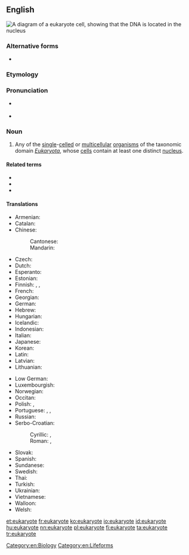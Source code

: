 ==English==
[[File:Eukaryote DNA-en.svg|right|thumb|A diagram of a eukaryote cell, showing that the DNA is located in the nucleus]]
{{wikipedia}}
{{wikiversity lecture}}

===Alternative forms===
* {{l|en|eucaryote}}

===Etymology===
{{prefix|eu|lang=en}} {{confix|kary|ote|lang=en}}

===Pronunciation===
* {{a|UK}} {{IPA|/juˈkæɹiəʊt/|/juˈkæɹiəɒt/|lang=en}}
* {{hyphenation|eu|kary|ote|lang=en}}

===Noun===
{{en-noun}}

# Any of the [[single]]-[[celled]] or [[multicellular]] [[organism]]s of the taxonomic domain ''[[Eukaryota]]'', whose [[cell]]s contain at least one distinct [[nucleus]].

====Related terms====
* {{l|en|eukaryon}}
* {{l|en|eukaryotic}}
* {{l|en|prokaryote}}

====Translations====
{{trans-top|any of the single-celled or multicellular organisms whose cells contain at least one distinct nucleus}}
* Armenian: {{t|hy|էուկարիոտ|sc=Armn}}
* Catalan: {{t+|ca|eucariota|m}}
* Chinese:
*: Cantonese: {{t|yue|真核生物|tr=zan1 hat6 sang1 mat6|sc=Hani}}
*: Mandarin: {{t+|cmn|真核生物|tr=zhēnhé shēngwù|sc=Hani}}
* Czech: {{t|cs|eukaryota}}
* Dutch: {{t+|nl|eukaryoten|p}}
* Esperanto: {{t|eo|eŭkariotoj|p}}
* Estonian: {{t+|et|eukarüoot|p}}
* Finnish: {{t|fi|aitotumainen}}, {{t|fi|aitotumallinen}}, {{t+|fi|eukaryootti}}
* French: {{t+|fr|eucaryote}}
* Georgian: {{t|ka|ეუკარიოტი|sc=Geor}}
* German: {{t|de|Eukaryote}}
* Hebrew: {{t+|he|איקריוטיים|p}}
* Hungarian: {{t|hu|eukarióta}}
* Icelandic: {{t|is|heilkjörnungur|m}}
* Indonesian: {{t|id|eukaryota}}
* Italian: {{t|it|eucariota|m}}
* Japanese: {{t+|ja|真核生物|tr=しんかくせいぶつ, shinkaku seibutsu|sc=Jpan}}
* Korean: {{t|ko|진핵생물|sc=Kore}}
* Latin: {{t|la|eukaryota|f}}
* Latvian: {{t|lv|eikariots}}
* Lithuanian: {{t|lt|eukariotas|m}}
{{trans-mid}}
* Low German: {{t|nds|eukaryota}}
* Luxembourgish: {{t|lb|eukaryoten|p}}
* Norwegian: {{t|no|eukaryoter}}
* Occitan: {{t|oc|eukarya|f}}
* Polish: {{t|pl|jądrowiec|m}}, {{t|pl|eukariot|m}}
* Portuguese: {{t|pt|eucariota|m}}, {{t|pt|eucarioto|m}}, {{t+|pt|eucarionte|m}}
* Russian: {{t|ru|эукарио́та|f}}
* Serbo-Croatian:
*: Cyrillic: {{t|sh|еукариоте|sc=Cyrl}}, {{t|sh|еукариот|sc=Cyrl}}
*: Roman: {{t|sh|eukariote}}, {{t|sh|eukarìōt|m}}
* Slovak: {{t|sk|evkariont}}
* Spanish: {{t+|es|eucarionte|f}}
* Sundanese: {{t|su|eukariot}}
* Swedish: {{t+|sv|eukaryot|c}}
* Thai: {{t|th|ยูแคริโอต|tr=yu-kraeyòht|sc=Thai}}
* Turkish: {{t+|tr|ökaryot}}
* Ukrainian: {{t|uk|імперія Ядерні|f|tr=impérija Jaderni|sc=Cyrl}}
* Vietnamese: {{t|vi|sinh vật nhân chuẩn}}
* Walloon: {{t|wa|eucariote}}
* Welsh: {{t|cy|ewcaryot}}
{{trans-bottom}}

[[Category:en:Biology]]
[[Category:en:Lifeforms]]

[[et:eukaryote]]
[[fr:eukaryote]]
[[ko:eukaryote]]
[[io:eukaryote]]
[[id:eukaryote]]
[[hu:eukaryote]]
[[nn:eukaryote]]
[[pl:eukaryote]]
[[fi:eukaryote]]
[[ta:eukaryote]]
[[tr:eukaryote]]